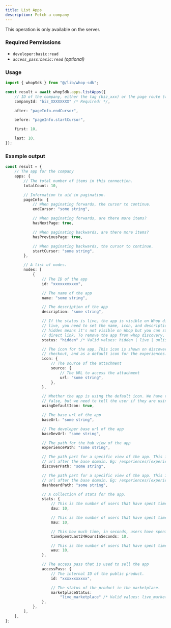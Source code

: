 ```yaml
---
title: List Apps
description: Fetch a company
---
```

<Note>This operation is only available on the server.</Note>

### Required Permissions
 - `developer:basic:read`
 - _`access_pass:basic:read` (optional)_

### Usage

```typescript
import { whopSdk } from "@/lib/whop-sdk";

const result = await whopSdk.apps.listApps({
	// ID of the company, either the tag (biz_xxx) or the page route (whop-dev)
	companyId: "biz_XXXXXXXX" /* Required! */,

	after: "pageInfo.endCursor",

	before: "pageInfo.startCursor",

	first: 10,

	last: 10,
});

```

### Example output

```typescript
const result = {
	// The app for the company
	apps: {
		// The total number of items in this connection.
		totalCount: 10,

		// Information to aid in pagination.
		pageInfo: {
			// When paginating forwards, the cursor to continue.
			endCursor: "some string",

			// When paginating forwards, are there more items?
			hasNextPage: true,

			// When paginating backwards, are there more items?
			hasPreviousPage: true,

			// When paginating backwards, the cursor to continue.
			startCursor: "some string",
		},

		// A list of nodes.
		nodes: [
			{
				// The ID of the app
				id: "xxxxxxxxxxx",

				// The name of the app
				name: "some string",

				// The description of the app
				description: "some string",

				// If the status is live, the app is visible on Whop discovery. In order to be
				// live, you need to set the name, icon, and description. Being unlisted or
				// hidden means it's not visible on Whop but you can still install the app via
				// direct link. To remove the app from whop discovery, you should set the status to unlisted.
				status: "hidden" /* Valid values: hidden | live | unlisted */,

				// The icon for the app. This icon is shown on discovery, on the product page, on
				// checkout, and as a default icon for the experiences.
				icon: {
					// The source of the attachment
					source: {
						// The URL to access the attachment
						url: "some string",
					},
				},

				// Whether the app is using the default icon. We have this b/c icon is null
				// false, but we need to tell the user if they are using the default icon so they change it.
				usingDefaultIcon: true,

				// The base url of the app
				baseUrl: "some string",

				// The developer base url of the app
				baseDevUrl: "some string",

				// The path for the hub view of the app
				experiencePath: "some string",

				// The path part for a specific view of the app. This is the template part of the
				// url after the base domain. Eg: /experiences/[experienceId]
				discoverPath: "some string",

				// The path part for a specific view of the app. This is the template part of the
				// url after the base domain. Eg: /experiences/[experienceId]
				dashboardPath: "some string",

				// A collection of stats for the app.
				stats: {
					// This is the number of users that have spent time in this app in the last 24 hours.
					dau: 10,

					// This is the number of users that have spent time in this app in the last 28 days.
					mau: 10,

					// This how much time, in seconds, users have spent in this app in the last 24 hours.
					timeSpentLast24HoursInSeconds: 10,

					// This is the number of users that have spent time in this app in the last 7 days.
					wau: 10,
				},

				// The access pass that is used to sell the app
				accessPass: {
					// The internal ID of the public product.
					id: "xxxxxxxxxxx",

					// The status of the product in the marketplace.
					marketplaceStatus:
						"live_marketplace" /* Valid values: live_marketplace | not_available | pending_review */,
				},
			},
		],
	},
};

```
